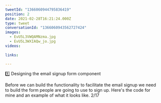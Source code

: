 ```yaml
---
tweetId: "1366060944795836419"
position: 2
date: 2021-02-28T16:21:24.000Z
type: tweet
conversationId: "1366060943562727424"
images:
  - EvU5L3VWQAMNzma.jpg
  - EvU5L3WXIAQw_jo.jpg
videos:
  
links:
  
---
```

1️⃣ Designing the email signup form component

Before we can build the functionality to facilitate the email signup we need to build the form people are going to use to sign up. Here's the code for mine and an example of what it looks like. 2/17 
